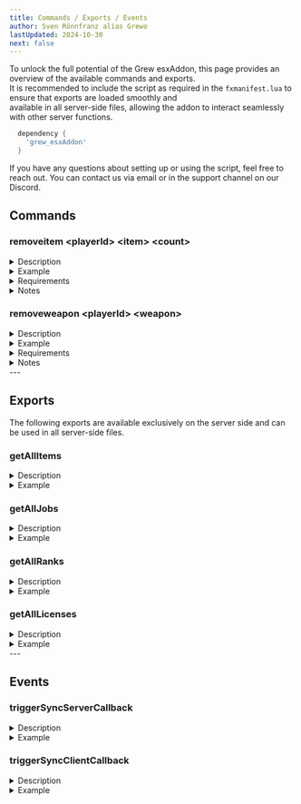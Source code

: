 ```yaml
---
title: Commands / Exports / Events
author: Sven Rönnfranz alias Grewo
lastUpdated: 2024-10-30
next: false
---
```


To unlock the full potential of the Grew esxAddon, this page provides an overview of the available commands and exports.<br/>
It is recommended to include the script as required in the `fxmanifest.lua` to ensure that exports are loaded smoothly and<br/>
available in all server-side files, allowing the addon to interact seamlessly with other server functions.

```lua
  dependency {
    'grew_esxAddon'
  }
```

If you have any questions about setting up or using the script, feel free to reach out. You can contact us via email or in the support channel on our Discord.<br/>

## Commands
### removeitem  \<playerId> \<item> \<count>
<details>
  <summary>Description</summary>
  This command removes the specified quantity of an item from the specified user. The command requires:
  
  - **playerId**: The ID of the player from whom the item will be removed.
  - **item**: The item to be removed.
  - **count**: The quantity of the item to remove.
</details>
<details>
  <summary>Example</summary>
  This example removes 3 units of "bread" from the player with ID 1:
  `/removeitem 1 bread 3`
</details>
<details>
  <summary>Requirements</summary>
    - **Permissions**: Only available to users with mod permissions.
    - **Player Online**: The player must be online for the command to execute successfully.
</details>
<details>
  <summary>Notes</summary>
  <Aside type="caution">
    Ensure the `item` name matches the database item name exactly.
  </Aside>
  <Aside type="caution">
    If `count` is greater than the player’s current amount of the item, the command may remove all of that item instead.
  </Aside>
</details>


### removeweapon  \<playerId> \<weapon>
<details>
  <summary>Description</summary>
  This command removes the specified weapon from the specified user. The command requires:
  
  - **playerId**: The ID of the player from whom the weapon will be removed.
  - **weapon**: The weapon to be removed (use the exact weapon name as listed in the database).
</details>
<details>
  <summary>Example</summary>
  This example removes the weapon "weapon_pistol" from the player with ID 1:
  `/removeweapon 1 weapon_pistol`
</details>
<details>
  <summary>Requirements</summary>
    - **Permissions**: Only available to users with mod permissions.
    - **Player Online**: The player must be online for the command to execute successfully.
</details>
<details>
  <summary>Notes</summary>
  <Aside type="caution">
    Ensure the `weapon` name matches the database weapon name exactly, including capitalization.
  </Aside>
  <Aside type="caution">
    Attempting to remove a weapon the player does not possess will have no effect.
  </Aside>
</details>
---

## Exports
The following exports are available exclusively on the server side and can be used in all server-side files.

### getAllItems
<details>
  <summary>Description</summary>
  Returns a list of all items from the database.
</details>
<details>
  <summary>Example</summary>
  This example retrieves all items from the database:
  ```lua
    local allItems = exports["grew_esxAddon"]:getAllItems()
  ```
</details>

### getAllJobs
<details>
  <summary>Description</summary>
  Returns a list of all jobs from the database.
</details>
<details>
  <summary>Example</summary>
  This example retrieves all jobs from the database:
  ```lua
    local allJobs = exports["grew_esxAddon"]:getAllJobs()
  ```
</details>

### getAllRanks
<details>
  <summary>Description</summary>
  Returns a list of all ranks from the database.
</details>
<details>
  <summary>Example</summary>
  This example retrieves all ranks from the database:
  ```lua
  local allRanks = exports["grew_esxAddon"]:getAllRanks()
  ```
</details>

### getAllLicenses
<details>
  <summary>Description</summary>
  Returns a list of all licenses from the database.
</details>
<details>
  <summary>Example</summary>
  This example retrieves all licenses from the database:
  ```lua
  local allLicenses = exports["grew_esxAddon"]:getAllLicenses()
  ```
</details>
---

## Events
### triggerSyncServerCallback
<details>
  <summary>Description</summary>
  This event triggers a synchronous callback on the server side. It waits for the callback to return a response before continuing the code execution.<br/>
  Useful for cases where you need a response from the server before proceeding with additional logic on the client side.
</details>
<details>
  <summary>Example</summary>
  This example calls `triggerSyncServerCallback` to retrieve data from the server, waiting until a response is received:

  ```lua
    local result = exports["grew_esxAddon"]:triggerSyncServerCallback("exampleEvent", 1, "param1", "param2")
    
    if result then
        print("Server callback completed successfully!")
    else
        print("Server callback failed or timed out.")
    end
  ```
</details>

### triggerSyncClientCallback
<details>
  <summary>Description</summary>
  This event triggers a synchronous callback on the client side.<br/>
  It waits for a response from the client before continuing execution on the server side, which is helpful in cases where server logic relies on client feedback.
</details>
<details>
  <summary>Example</summary>
  This example uses `triggerSyncClientCallback` to send a request from the server to the client, with a timeout mechanism in case of a delay:
  ``` lua
    local clientResult = triggerSyncClientCallback("exampleClientEvent", 1, "paramA", "paramB")

    if clientResult then
        print("Client callback returned data successfully!")
    else
        print("Client callback failed or timed out.")
    end
  ```
</details>
